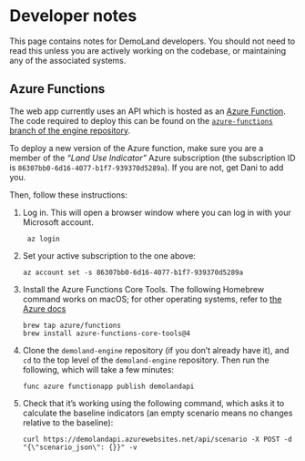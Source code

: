 # Developer notes

This page contains notes for DemoLand developers.
You should not need to read this unless you are actively working on the codebase, or maintaining any of the associated systems.

## Azure Functions

The web app currently uses an API which is hosted as an [Azure Function](https://learn.microsoft.com/en-us/azure/azure-functions/functions-overview?pivots=programming-language-python).
The code required to deploy this can be found on the [`azure-functions` branch of the engine repository](https://github.com/Urban-Analytics-Technology-Platform/demoland-engine/tree/azure-functions).

To deploy a new version of the Azure function, make sure you are a member of the *"Land Use Indicator"* Azure subscription (the subscription ID is `86307bb0-6d16-4077-b1f7-939370d5289a`).
If you are not, get Dani to add you.

Then, follow these instructions:

1. Log in. This will open a browser window where you can log in with your Microsoft account.

        az login

1. Set your active subscription to the one above:

       az account set -s 86307bb0-6d16-4077-b1f7-939370d5289a

1. Install the Azure Functions Core Tools. The following Homebrew command works on macOS; for other operating systems, refer to [the Azure docs](https://learn.microsoft.com/en-us/azure/azure-functions/create-first-function-cli-python?tabs=macos%2Cbash%2Cazure-cli&pivots=python-mode-decorators#install-the-azure-functions-core-tools)

       brew tap azure/functions
       brew install azure-functions-core-tools@4

1. Clone the `demoland-engine` repository (if you don't already have it), and `cd` to the top level of the `demoland-engine` repository. Then run the following, which will take a few minutes:

       func azure functionapp publish demolandapi

1. Check that it's working using the following command, which asks it to calculate the baseline indicators (an empty scenario means no changes relative to the baseline):

       curl https://demolandapi.azurewebsites.net/api/scenario -X POST -d "{\"scenario_json\": {}}" -v
